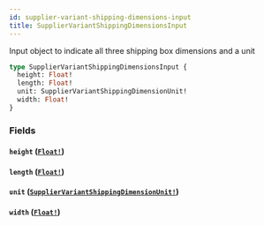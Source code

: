 ```yaml
---
id: supplier-variant-shipping-dimensions-input
title: SupplierVariantShippingDimensionsInput
---
```


Input object to indicate all three shipping box dimensions and a unit

```graphql
type SupplierVariantShippingDimensionsInput {
  height: Float!
  length: Float!
  unit: SupplierVariantShippingDimensionUnit!
  width: Float!
}
```

### Fields

#### `height` ([`Float!`](/developers/supplier-apis/supply-api/graphql/reference/scalars/float))

#### `length` ([`Float!`](/developers/supplier-apis/supply-api/graphql/reference/scalars/float))

#### `unit` ([`SupplierVariantShippingDimensionUnit!`](/developers/supplier-apis/supply-api/graphql/reference/enums/supplier-variant-shipping-dimension-unit))

#### `width` ([`Float!`](/developers/supplier-apis/supply-api/graphql/reference/scalars/float))
